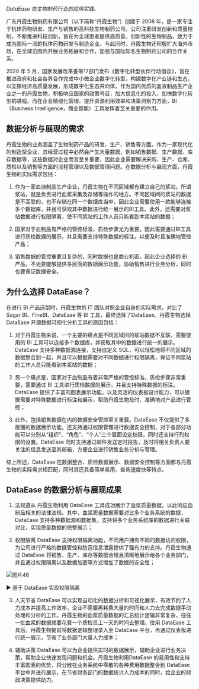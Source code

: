 
*DataEase 在生物制药行业的应用实践。*

广东丹霞生物制药有限公司（以下简称“丹霞生物”）创建于 2008 年，是一家专注于抗体药物研发、生产与销售的高科技生物制药公司。公司注重研发创新和质量控制，不断推进科技创新，旨在为全球患者提供高质量、创新性的生物制品，致力于成为国际一流的抗体药物研发与制造企业。与此同时，丹霞生物还积极扩大海外市场，在全球范围内开展业务拓展和合作，加强与国际知名生物制药公司的合作关系。

2020 年 5 月，国家发展改革委等17部门发布《数字化转型伙伴行动倡议》，旨在推进政府和社会各界合作完成中小微企业数字化转型，构建数字化产业链和生态，以支撑经济高质量发展，形成数字化生态共同体。作为国内优质的血液制品生产企业之一的丹霞生物，积极响应国家的政策号召，加大信息化的投入，加快数字化转型的进程。而在企业精细化管理、提升资源利用效率和决策洞察力方面，BI（Business Intelligence，商业智能）工具发挥着至关重要的作用。


## 数据分析与展现的需求

丹霞生物的业务涵盖了生物制药产品的研发、生产、销售等方面。作为一家现代化的制造型企业，其经营过程中必然会产生大量数据，例如销售数据、生产数据、库存数据等，这些数据对企业而言至关重要，因此企业需要解决采购、生产、仓库、质检以及销售等方面的流程管理以及数据管理问题。在数据分析与展现方面，丹霞生物的实际需求包括：

1. 作为一家血液制品生产企业，丹霞生物在不同区域都有建立自己的浆站。所谓浆站，就是负责进行血浆采集及存储等操作的地方。不同区域间的浆站的数据是不互联的，也不存储在同一个数据库当中，因此企业需要使用一款能够连接多个数据库，并且可获取其中数据进行统一展示的BI工具。此外，还需要对浆站数据进行权限隔离，使不同浆站的工作人员只能看到本浆站的数据；

2. 国家对于血制品有严格的管控标准，质检步骤尤为重要。因此需要通过BI工具进行质检数据的展示，并且需要支持特殊数据的标注，以便及时且准确地管控产品；

3. 销售数据的管控重要且复杂的，同时数据也是商业机密。因此企业选择的 BI 产品，不光要能够提供多层面的数据展示功能，协助销售进行业务分析，同时也要保证数据安全。


## 为什么选择 DataEase？

在进行 BI 产品选型时，丹霞生物的 IT 团队对照企业自身的实际需求，对比了 Sugar BI、FineBI、DataEase 等 BI 工具，最终选择了DataEase。丹霞生物选择 DataEase 开源数据可视化分析工具的原因包括：

1. 对于丹霞生物来说，一个主要的痛点是不同区域间的浆站数据不互联，需要使用的 BI 工具可以连接多个数据库，并获取其中的数据进行统一的展示。DataEase 支持多种数据源连接，支持自定义 SQL，可以轻松地将不同区域的数据整合到一起，并且可以根据需要对不同数据进行权限隔离，保证不同浆站的工作人员只能看到本浆站的数据；

2. 另一个痛点是，国家对于血制品有着非常严格的管控标准，质检步骤非常重要，需要通过 BI 工具进行质检数据的展示，并且支持特殊数据的标注。DataEase 提供了丰富的图表展示功能，以及灵活的仪表板设计能力，可以根据需要对特殊数据进行标注和展示，帮助丹霞生物及时、准确地对产品进行管控；

3. 此外，包括销售数据在内的数据安全管控至关重要。DataEase 不仅提供了多层面的数据展示功能，还支持通过权限管理进行数据安全控制，对于各部分功能可以分别从“组织”、“角色”、“个人”三个层面设定权限，同时还支持行列权限的设置。DataEase 同时支持通过邮件发送定时报告，及时将相关负责人要关注的信息发送至其邮箱，方便企业进行销售业务分析与管理。

综上所述，DataEase 在数据整合、质检数据展示、数据安全控制等方面都与丹霞生物的实际需求相匹配，同时其还具备简单易用、查询速度快等特点。


## DataEase 的数据分析与展现成果

1. 法规遵从  丹霞生物利用 DataEase 工具成功展示了血浆质量数据，以此响应血制品相关的法律法规。其中，血浆质量数据需要对比多个业务系统的数据，DataEase 支持多种数据源和数据集，支持将多个业务系统库的数据进行关联对比，实现质量数据的完整展示；

2. 权限隔离  DataEase 支持权限隔离功能，不同用户拥有不同的数据访问权限，为公司进行严格的数据管控和防范信息泄露提供了强有力的支持。丹霞生物通过 DataEase 将销售、生产、库存等数据合理且清晰地展示给各个业务部门，并且通过权限隔离以及数据加密等方式增加了数据的安全性；

![图片46](/whitepaper/图片46.png "基于DataEase 实现权限隔离")

▶ 基于 DataEase 实现权限隔离

3. 人天节省  DataEase 可以实现自动化的数据分析和可视化展示，有效节约了人力成本并提高工作效率，企业不需要再耗费大量的时间和人力去完成数据手动处理和分析的工作。丹霞生物的血浆质量数据的汇总统计逻辑非常复杂，往往一批血浆的数据就要花费一个质检员工一天的时间去整理。使用 DataEase 工具后，丹霞生物提前将数据逻辑整理录入至 DataEase 平台，再通过仪表板进行统一展示，节省了业务部门大量人力成本；

4. 辅助决策  DataEase 可以为企业提供实时的数据展示，辅助企业进行业务决策，帮助企业快速发现问题和机会。丹霞生物利用DataEase 的易用性和支持丰富图表的优势，将分散在业务系统中零散的各种费用数据整合到 DataEase 平台中并进行展示，在节省财务部门的数据统计人力成本的同时，给企业的财政决策提供助力。


